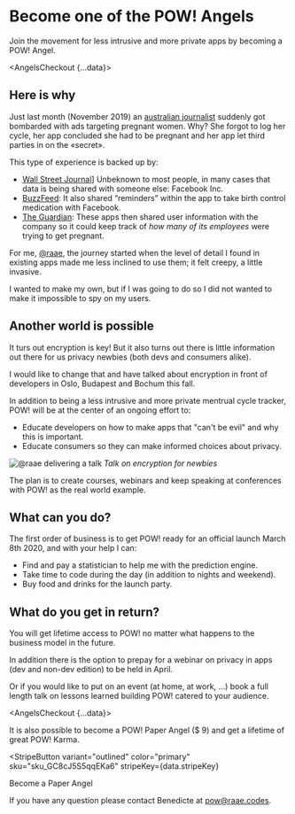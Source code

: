 
# Become one of the <Logo>POW!</Logo> Angels

Join the movement for less intrusive and more private apps
by becoming a POW! Angel.

<AngelsCheckout {...data}></AngelsCheckout>

## Here is why

Just last month (November 2019) an
[australian journalist](https://twitter.com/TaliaShadwell/status/1191054331119837185)
suddenly got bombarded with ads targeting pregnant women.
Why? She forgot to log her cycle, her app concluded she had
to be pregnant and her app let third parties in on the
«secret».

This type of experience is backed up by:

- [Wall Street Journal](https://www.wsj.com/articles/you-give-apps-sensitive-personal-information-then-they-tell-facebook-11550851636)]
  Unbeknown to most people, in many cases that data is being
  shared with someone else: Facebook Inc.
- [BuzzFeed](https://www.buzzfeednews.com/article/meghara/period-tracker-apps-facebook-maya-mia-fem):
  It also shared “reminders” within the app to take birth
  control medication with Facebook.
- [The Guardian](https://www.theguardian.com/world/commentisfree/2019/sep/14/your-period-tracking-app-could-be-sharing-intimate-details-with-all-of-facebook):
  These apps then shared user information with the company
  so it could keep track of _how many of its employees_ were
  trying to get pregnant.

For me, [@raae](https://raae.codes), the journey started
when the level of detail I found in existing apps made me
less inclined to use them; it felt creepy, a little
invasive.

I wanted to make my own, but if I was going to do so I did
not wanted to make it impossible to spy on my users.

## Another world is possible

It turs out encryption is key! But it also turns out there
is little information out there for us privacy newbies (both
devs and consumers alike).

I would like to change that and have talked about encryption
in front of developers in Oslo, Budapest and Bochum this
fall.

In addition to being a less intrusive and more private
mentrual cycle tracker, POW! will be at the center of an
ongoing effort to:

- Educate developers on how to make apps that "can't be
  evil" and why this is important.
- Educate consumers so they can make informed choices about
  privacy.

![@raae delivering a talk](/talk.jpg "Talk") _Talk on
encryption for newbies_

The plan is to create courses, webinars and keep speaking at
conferences with POW! as the real world example.

## What can you do?

The first order of business is to get POW! ready for an
official launch March 8th 2020, and with your help I can:

- Find and pay a statistician to help me with the prediction
  engine.
- Take time to code during the day (in addition to nights
  and weekend).
- Buy food and drinks for the launch party.

## What do you get in return?

You will get lifetime access to POW! no matter what happens
to the business model in the future.

In addition there is the option to prepay for a webinar on
privacy in apps (dev and non-dev edition) to be held in
April.

Or if you would like to put on an event (at home, at work,
...) book a full length talk on lessons learned building
POW! catered to your audience.

<AngelsCheckout {...data}></AngelsCheckout>

It is also possible to become a <Logo>POW!</Logo> Paper
Angel ($ 9) and get a lifetime of great POW! Karma.

<StripeButton
  variant="outlined"
  color="primary"
  sku="sku_GC8cJ5S5qqEKa6"
  stripeKey={data.stripeKey}
>
  Become a Paper Angel
</StripeButton>

If you have any question please contact Benedicte at
[pow@raae.codes](mailto:pow@raae.codes).
